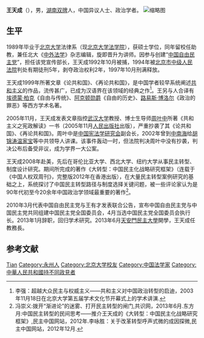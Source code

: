 {{Otheruses|other=名为王天成的其他人物|王材 (弘治進士)}}
{{citation style|time=2015-01-26T15:42:38+00:00}}
'''王天成'''（{{bd|？|}}），男，[[湖南|湖南]][[双牌县|双牌]]人，中国异议人士、政治学者。
[[File:王天成.jpg|缩略图]]

== 生平 ==
1989年毕业于[[北京大学|北京大学]]法律系（现[[北京大学法学院|北京大学法学院]]），获硕士学位，同年留校任助教，兼任北大《[[中外法学|中外法学]]》杂志编辑，旋即晋升为讲师。因参与创建“[[中国自由民主党|中国自由民主党]]”，担任该党宣传部长，王天成1992年10月被捕，1994年被[[北京市中级人民法院|北京市中级人民法院]]判处有期徒刑5年，剥夺政治权利2年，1997年10月刑满释放。

王天成1999年所著文章《论共和国》、《再论共和国》，是中国学者较早系统阐述[[共和主义|共和主义]]的作品，流传甚广，已成为汉语界在该领域的经典之作<ref>李强：超越大众民主与权威主义——共和主义对中国政治转型的启迪，2003年11月18日在北京大学第五届学术文化节开幕式上的学术讲演.</ref>。王另与人合译有[[埃德蒙·柏克|埃德蒙·柏克]]《自由与传统》、[[阿克顿勋爵|阿克顿勋爵]]《自由的历史》、[[路易斯·博洛尔|路易斯·博洛尔]]《政治的罪恶》等西方学术名著。

2005年11月，王天成发表文章指控[[武汉大学|武汉大学]]教授、博士生导师[[周叶中|周叶中]]所著《共和主义之宪政解读》一书（2005年11月[[人民出版社|人民出版社]]出版），严重抄袭了其《论共和国》、《再论共和国》。周叶中是[[中国宪法学研究会|中国宪法学研究会]]副会长，2002年曾到[[中南海|中南海]]给[[胡锦涛|胡锦涛]][[温家宝|温家宝]]等中共领导人讲课。该事件轰动一时，但法院判决周叶中没有抄袭，判决公布后备受非议，成为学界一大公案。

王天成2008年赴美，先后在哥伦比亚大学、西北大学、纽约大学从事民主转型、制度设计研究。期间所完成的著作《大转型：中国民主化战略研究框架》（连载于《中国人权双周刊》，完整版2012年在香港出版），在大量民主转型案例研究的基础之上，系统探讨了中国民主转型路径与制度选择关键问题，被一些评论家认为是90年代初至今20余年中国政治学领域最重要的著作<ref>冯崇义:拨开“渐进论”的迷雾、打开民主转型的闸门,共识网，2013年6月.东方月:中国民主转型的民间思考——推介王天成的《大转型：中国民主化战略研究框架》,民主中国网站，2012年.李咏胜：关于改革转型呼声式微的成因探微,民主中国网站，2012年12月.</ref>。

2010年3月代表中国自由民主党与王有才发表联合公告，宣布中国自由民主党与中国民主党共同组建中国民主党全国委员会，4月当选中国民主党全国委员会执行长。2013年1月辞职，回归学术研究。2013年6月[[天安門民主大學|天安門民主大學]]開學，王天成任教務長。

== 参考文献 ==
{{reflist}}

{{Authority control}}
{{DEFAULTSORT:Wang王}}
[[Category:王姓|Tian]]
[[Category:永州人|Category:永州人]]
[[Category:北京大学校友|Category:北京大学校友]]
[[Category:中国法学家|Category:中国法学家]]
[[Category:中華人民共和國持不同政見者|Category:中華人民共和國持不同政見者]]